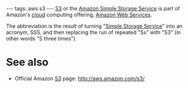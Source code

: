 ---
tags: aws s3
---
[[S3]] or the [[Amazon Simple Storage Service]] is part of Amazon's [[cloud]] computing offering, [[Amazon Web Services]].

The abbreviation is the result of turning "[[Simple Storage Service]]" into an acronym, SSS, and then replacing the run of repeated "Ss" with "S3" (in other words "S three times").

= See also =

* Official Amazon [[S3]] page: http://aws.amazon.com/s3/
